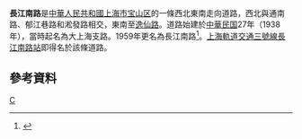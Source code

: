 '''長江南路'''是[[中華人民共和國|中華人民共和國]][[上海市|上海市]][[宝山区_(双鸭山市)|宝山区]]的一條西北東南走向道路，西北與通南路、郁江巷路和淞發路相交，東南至[[逸仙路|逸仙路]]。道路始建於[[中華民国|中華民国]]27年（1938年），當時起名為大上海支路。1959年更名為長江南路<ref>{{cite news |title=第一节　山川类 |url=http://www.shtong.gov.cn/Newsite/node2/node2245/node70862/node70870/node70920/node70926/userobject1ai73719.html |publisher=上海市地方志辦公室 |accessdate=2020-10-12 |archive-date=2018-12-15 |archive-url=https://web.archive.org/web/20181215174828/http://www.shtong.gov.cn/Newsite/node2/node2245/node70862/node70870/node70920/node70926/userobject1ai73719.html |dead-url=no }}</ref>。[[上海軌道交通三號線|上海軌道交通三號線]][[長江南路站|長江南路站]]即得名於該條道路。

== 參考資料 ==
{{Reflist|2}}

[[Category:上海道路|C]]